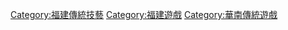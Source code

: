 [[Category:福建傳統技藝|Category:福建傳統技藝]]
[[Category:福建遊戲|Category:福建遊戲]]
[[Category:華南傳統遊戲|Category:華南傳統遊戲]]